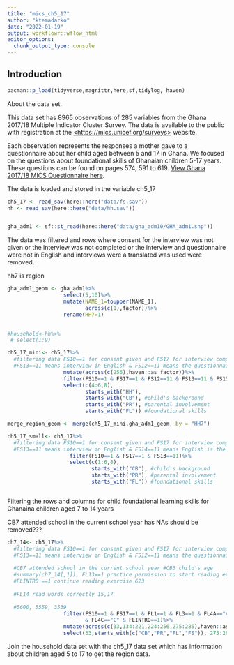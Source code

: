 ```yaml
---
title: "mics_ch5_17"
author: "ktemadarko"
date: "2022-01-19"
output: workflowr::wflow_html
editor_options:
  chunk_output_type: console
---
```


## Introduction

```r
pacman::p_load(tidyverse,magrittr,here,sf,tidylog, haven)
```

About the data set.

This data set has 8965 observations of 285 variables from the Ghana 2017/18 Multiple Indicator Cluster Survey.
The data is available to the public with registration at the [\<https://mics.unicef.org/surveys>](https://mics.unicef.org/surveys) website.

Each observation represents the responses a mother gave to a questionnaire about her child aged between 5 and 17 in Ghana.
We focused on the questions about foundational skills of Ghanaian children 5-17 years.
These questions can be found on pages 574, 591 to 619.
[View Ghana 2017/18 MICS Questionnaire here](https://mics-surveys-prod.s3.amazonaws.com/MICS6/West%20and%20Central%20Africa/Ghana/2017-2018/Survey%20findings/Ghana%202017-18%20MICS%20Survey%20Findings%20Report_English.pdf).

The data is loaded and stored in the variable ch5_17

```r
ch5_17 <- read_sav(here::here("data/fs.sav"))
hh <- read_sav(here::here("data/hh.sav"))


gha_adm1 <- sf::st_read(here::here("data/gha_adm10/GHA_adm1.shp"))
```

The data was filtered and rows where consent for the interview was not given or the interview was not completed or the interview and questionnaire were not in English and interviews were a translated was used were removed.

hh7 is region

```r
gha_adm1_geom <- gha_adm1%>%
                  select(5,10)%>%
                  mutate(NAME_1=toupper(NAME_1),
                         across(c(1),factor))%>%
                  rename(HH7=1)
                  

#household<-hh%>%
 # select(1:9)

ch5_17_mini<- ch5_17%>%
  #filtering data FS10==1 for consent given and FS17 for interview completed.
  #FS13==11 means interview in English & FS12==11 means the questionnaire was in English and FS15==3 means no interpretor used
                  mutate(across(c(256),haven::as_factor))%>%
                  filter(FS10==1 & FS17==1 & FS12==11 & FS13==11 & FS15==3)%>%
                  select(c(4:6,8),
                         starts_with("HH"),
                         starts_with("CB"), #child's background
                         starts_with("PR"), #parental involvement
                         starts_with("FL")) #foundational skills

merge_region_geom <- merge(ch5_17_mini,gha_adm1_geom, by = "HH7")

ch5_17_small<- ch5_17%>%
  #filtering data FS10==1 for consent given and FS17 for interview completed.
  #FS13==11 means interview in English & FS14==11 means English is the native language of the responder
                    filter(FS10==1 & FS17==1 & FS13==11)%>%
                    select(c(1:6,8),
                           starts_with("CB"), #child's background
                           starts_with("PR"), #parental involvement
                           starts_with("FL")) #foundational skills


```

```r

```

Filtering the rows and columns for child foundational learning skills for Ghanaina children aged 7 to 14 years

CB7 attended school in the current school year has NAs should be removed???

```r
ch7_14<- ch5_17%>%
  #filtering data FS10==1 for consent given and FS17 for interview completed.
  #FS13==11 means interview in English & FS12==11 means the questionnaire was in English and FS15==3 means no interpretor used, FL1==1 permission given to interview child by parent, FL3== 1 child also gives consent for interview,
  
  #CB7 attended school in the current school year #CB3 child's age
  #summary(ch7_14[,1]), FL13==1 practice permission to start reading exercise ,1662 observations
  #FLINTRO ==1 continue reading exercise 623
  
  #FL14 read words correctly 15,17
  
  #5600, 5559, 3539
                  filter(FS10==1 & FS17==1 & FL1==1 & FL3==1 & FL4A=="A"& FL4B=="B"
                         & FL4C=="C" & FLINTRO==1)%>%
                  mutate(across(c(33,134:221,224:256,275:285),haven::as_factor))%>%
                  select(33,starts_with(c("CB","PR","FL","FS")), 275:285) #find outcome variable
```

Join the household data set with the ch5_17 data set which has information about children aged 5 to 17 to get the region data.

```r

```
